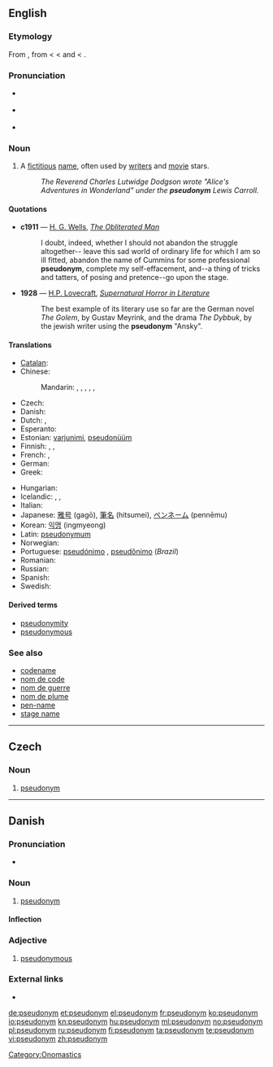 {{was wotd|2006|October|5}}
{{also|Pseudonym}}
==English==
{{wikipedia}}

===Etymology===
From {{term|pseudonymous}}, from {{etyl|fr|en}} {{term|pseudonyme||lang=fr|having a false name}} < {{etyl|grc|en}} {{term|ψευδώνυμος||tr=pseudōnumos|lang=grc}} < {{term|ψευδής||false|tr=pseudēs|lang=grc}} and {{term|ὄνυμα|tr=onuma|lang=grc}} < {{term|ὄνομα||name|tr=onoma|lang=grc}}.

===Pronunciation===
* {{a|UK}} {{IPA|/ˈs(j)uː.dəʊ.nɪm/|/ˈsu.də.nɪm/}}
* {{a|US}} {{IPA|/ˈsudoʊnɪm/}}
* {{audio|en-us-pseudonym.ogg|Audio (US)}}

===Noun===
{{en-noun}}

# A [[fictitious]] [[name]], often used by [[writer]]s and [[movie]] stars.
#: ''The Reverend Charles Lutwidge Dodgson wrote "Alice's Adventures in Wonderland" under the '''pseudonym''' Lewis Carroll.''

====Quotations====
* '''c1911''' — [[w:H. G. Wells|H. G. Wells]], ''[[s:The Obliterated Man|The Obliterated Man]]''
*: I doubt, indeed, whether I should not abandon the struggle altogether-- leave this sad world of ordinary life for which I am so ill fitted, abandon the name of Cummins for some professional '''pseudonym''', complete my self-effacement, and--a thing of tricks and tatters, of posing and pretence--go upon the stage.
* '''1928''' — [[w:H.P. Lovecraft|H.P. Lovecraft]], ''[[s:Supernatural Horror in Literature|Supernatural Horror in Literature]]''
*: The best example of its literary use so far are the German novel ''The Golem'', by Gustav Meyrink, and the drama ''The Dybbuk'', by the jewish writer using the '''pseudonym''' "Ansky".

====Translations====
{{trans-top|fictious name}}
* [[Catalan]]: {{t|ca|pseudònim|m}}
* Chinese:
*: Mandarin: {{qualifier|fake name}} {{t|zh|假名|tr=jiǎmíng|sc=Hani}}, {{qualifier|assumed name}} {{t|zh|化名|tr=huàmíng|sc=Hani}}, {{qualifier|pen name}} {{t|zh|筆名|sc=Hani}}, {{t|zh|笔名|tr=bǐmíng|sc=Hani}}, {{qualifier|stage name}} {{t|zh|藝名|sc=Hani}}, {{t|zh|艺名|tr=yìmíng|sc=Hani}}
* Czech: {{t-|cs|pseudonym|m}}
* Danish: {{t-|da|pseudonym}}
* Dutch: {{t+|nl|pseudoniem|n}}, {{t+|nl|schuilnaam|m}}
* Esperanto: {{t-|eo|pseŭdonimo|xs=Esperanto}}
* Estonian: [[varjunimi]], [[pseudonüüm]]
* Finnish: {{t-|fi|salanimi}}, {{t-|fi|nimimerkki}}, {{t+|fi|pseudonyymi}}
* French: {{t+|fr|nom de guerre}}, {{t+|fr|pseudonyme}}
* German: {{t+|de|Pseudonym|n}}
* Greek: {{t+|el|ψευδώνυμο|n|tr=pseudónymo}}
{{trans-mid}}
* Hungarian: {{t+|hu|álnév}}
* Icelandic: {{t|is|höfundarnafn|n}}, {{t|is|dulnefni|n}}, {{t|is|leyninafn|n}}
* Italian: {{t+|it|pseudonimo|m}}
* Japanese: [[雅号]] (gagō), [[筆名]] (hitsumei), [[ペンネーム]] (pennēmu)
* Korean: [[익명]] (ingmyeong)
* Latin: [[pseudonymum]] {{n}}
* Norwegian: {{t|no|psevdonym|n}}
* Portuguese: [[pseudónimo]] {{m}}, [[pseudônimo]] {{m}} (''Brazil'')
* Romanian: {{t+|ro|pseudonim|n}}
* Russian: {{t+|ru|псевдоним|alt=псевдони́м|tr=psevdoním}}
* Spanish: {{t+|es|seudónimo|m}}
* Swedish: {{t-|sv|pseudonym}}
{{trans-bottom}}

====Derived terms====
* [[pseudonymity]]
* [[pseudonymous]]

===See also===
* [[codename]]
* [[nom de code]]
* [[nom de guerre]]
* [[nom de plume]]
* [[pen-name]]
* [[stage name]]

[[Category:Onomastics]]

----

==Czech==

===Noun===
{{cs-noun|g=m}}

# [[#English|pseudonym]]

----

==Danish==

===Pronunciation===
* {{IPA|/sœvdonyːm/|[sœwd̥oˈnyːˀm]|lang=da}}

===Noun===
{{da-noun|et|er}}

# [[pseudonym#English|pseudonym]]

====Inflection====
{{da-noun-infl|et|er}}

===Adjective===
{{infl|da|adjective|neuter|pseudonymt|definite and plural|pseudonyme}}

# [[pseudonymous]]

===External links===
* {{pedialite|lang=da}}

[[de:pseudonym]]
[[et:pseudonym]]
[[el:pseudonym]]
[[fr:pseudonym]]
[[ko:pseudonym]]
[[io:pseudonym]]
[[kn:pseudonym]]
[[hu:pseudonym]]
[[ml:pseudonym]]
[[no:pseudonym]]
[[pl:pseudonym]]
[[ru:pseudonym]]
[[fi:pseudonym]]
[[ta:pseudonym]]
[[te:pseudonym]]
[[vi:pseudonym]]
[[zh:pseudonym]]
